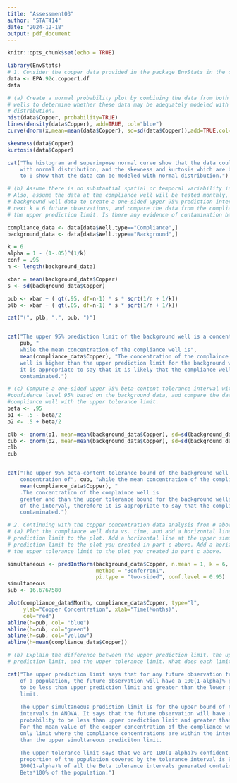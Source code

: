 ```yaml
---
title: "Assessment03"
author: "STAT414"
date: "2024-12-18"
output: pdf_document
---
```


```r
knitr::opts_chunk$set(echo = TRUE)
```

```r
library(EnvStats)
# 1. Consider the copper data provided in the package EnvStats in the data frame EPA.92c.copper1.df.
data <- EPA.92c.copper1.df
data

# (a) Create a normal probability plot by combining the data from both background
# wells to determine whether these data may be adequately modeled with a normal
# distribution.
hist(data$Copper, probability=TRUE)
lines(density(data$Copper), add=TRUE, col="blue")
curve(dnorm(x,mean=mean(data$Copper), sd=sd(data$Copper)),add=TRUE,col="red")

skewness(data$Copper)
kurtosis(data$Copper)

cat("The histogram and superimpose normal curve show that the data could possibly be modeled
    with normal distribution, and the skewness and kurtosis which are both relatively close
    to 0 show that the data can be modeled with normal distribution.")

# (b) Assume there is no substantial spatial or temporal variability in the copper concentrations. 
# Also, assume the data at the compliance well will be tested monthly, and use the 
# background well data to create a one-sided upper 95% prediction interval for the 
# next k = 6 future observations, and compare the data from the compliance well to 
# the upper prediction limit. Is there any evidence of contamination based on this method?

compliance_data <- data[data$Well.type=="Compliance",]
background_data <- data[data$Well.type=="Background",]

k = 6
alpha = 1 - (1-.05)^(1/k)
conf = .95
n <- length(background_data)

xbar = mean(background_data$Copper)
s <- sd(background_data$Copper)

pub <- xbar + ( qt(.95, df=n-1) * s * sqrt(1/n + 1/k))
plb <- xbar + ( qt(.05, df=n-1) * s * sqrt(1/n + 1/k))

cat("(", plb, ",", pub, ")")


cat("The upper 95% prediction limit of the background well is a concentration of", 
    pub, "
    while the mean concentration of the compliance well is", 
    mean(compliance_data$Copper), "The concentration of the complaince 
    well is higher than the upper prediction limit for the background wells, therefore
    it is appropriate to say that it is likely that the compliance wells are 
    contaminated.")

# (c) Compute a one-sided upper 95% beta-content tolerance interval with associated 
#confidence level 95% based on the background data, and compare the data from the 
#compliance well with the upper tolerance limit.
beta <- .95
p1 <- .5 - beta/2
p2 <- .5 + beta/2

clb <- qnorm(p1, mean=mean(background_data$Copper), sd=sd(background_data$Copper))
cub <- qnorm(p2, mean=mean(background_data$Copper), sd=sd(background_data$Copper))
clb
cub


cat("The upper 95% beta-content tolerance bound of the background well is a 
    concentration of", cub, "while the mean concentration of the compliance well is", 
    mean(compliance_data$Copper), "
    .The concentration of the complaince well is
    greater and than the upper tolerance bound for the background wells, and outside
    of the interval, therefore it is appropriate to say that the compliance wells are 
    contaminated.")

# 2. Continuing with the copper concentration data analysis from # above:
# (a) Plot the compliance well data vs. time, and add a horizontal line at the upper
# prediction limit to the plot. Add a horizontal line at the upper simultaneous
# prediction limit to the plot you created in part c above. Add a horizontal line at
# the upper tolerance limit to the plot you created in part c above.

simultaneous <- predIntNorm(background_data$Copper, n.mean = 1, k = 6, 
                            method = "Bonferroni", 
                            pi.type = "two-sided", conf.level = 0.95)
simultaneous
sub <- 16.6767580

plot(compliance_data$Month, compliance_data$Copper, type="l",
     ylab="Copper Concentration", xlab="Time(Months)", 
     col="red")
abline(h=pub, col= "blue")
abline(h=cub, col="green")
abline(h=sub, col="yellow")
abline(h=mean(compliance_data$Copper))

# (b) Explain the difference between the upper prediction limit, the upper simultaneous
# prediction limit, and the upper tolerance limit. What does each limit assume?

cat("The upper prediction limit says that for any future observation from the data
    of a population, the future observation will have a 100(1-alpha)% probability 
    to be less than upper prediction limit and greater than the lower prediction
    limit. 
    
    The upper simultaneous prediction limit is for the upper bound of the simultaneous
    intervals in ANOVA. It says that the future observation will have a 100(1-alpha)% 
    probability to be less than upper prediction limit and greater than the lower prediction limit. 
    For the mean value of the copper concentration of the compliance wells, this is the
    only limit where the compliance concentrations are within the interval for, and lower
    than the upper simultaneous prediciton limit.
    
    The upper tolerance limit says that we are 100(1-alpha)% confident that the 
    proportion of the population covered by the tolerance interval is Beta*100%
    100(1-alpha)% of all the Beta tolerance intervals generated contains at least 
    Beta*100% of the population.")
```

